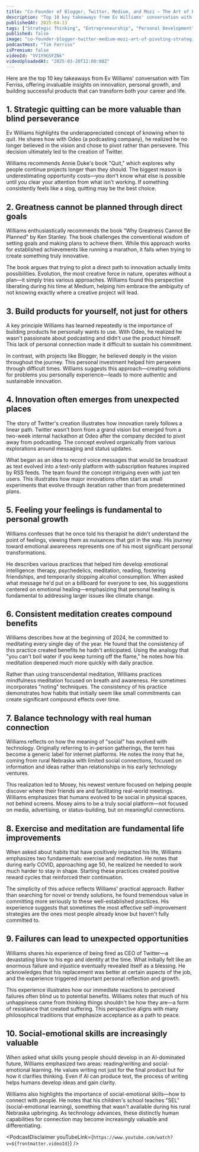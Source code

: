 ```yaml
---
title: "Co-Founder of Blogger, Twitter, Medium, and Mozi — The Art of Pivoting, Strategic Quitting, and More"
description: "Top 10 key takeaways from Ev Williams' conversation with Tim Ferriss, offering invaluable insights on innovation, personal growth, and building successful products that can transform both your career and life."
publishedAt: 2025-04-13
tags: ["Strategic Thinking", "Entrepreneurship", "Personal Development"]
published: false
image: "co-founder-blogger-twitter-medium-mozi-art-of-pivoting-strategic-quitting.jpg"
podcastHost: "Tim Ferriss"
isPremium: false
videoId: "VV1Y9GSFZNk"
videoUploadedAt: "2025-03-20T12:00:00Z"
---
```



<PodcastSummaryPageLayout frontmatter={frontmatter}>

Here are the top 10 key takeaways from Ev Williams' conversation with Tim Ferriss, offering invaluable insights on innovation, personal growth, and building successful products that can transform both your career and life.

## 1. Strategic quitting can be more valuable than blind perseverance

Ev Williams highlights the underappreciated concept of knowing when to quit. He shares how with Odeo (a podcasting company), he realized he no longer believed in the vision and chose to pivot rather than persevere. This decision ultimately led to the creation of Twitter.

Williams recommends Annie Duke's book "Quit," which explores why people continue projects longer than they should. The biggest reason is underestimating opportunity costs—you don't know what else is possible until you clear your attention from what isn't working. If something consistently feels like a slog, quitting may be the best choice.

## 2. Greatness cannot be planned through direct goals

Williams enthusiastically recommends the book "Why Greatness Cannot Be Planned" by Ken Stanley. The book challenges the conventional wisdom of setting goals and making plans to achieve them. While this approach works for established achievements like running a marathon, it fails when trying to create something truly innovative.

The book argues that trying to plot a direct path to innovation actually limits possibilities. Evolution, the most creative force in nature, operates without a plan—it simply tries various approaches. Williams found this perspective liberating during his time at Medium, helping him embrace the ambiguity of not knowing exactly where a creative project will lead.

## 3. Build products for yourself, not just for others

A key principle Williams has learned repeatedly is the importance of building products he personally wants to use. With Odeo, he realized he wasn't passionate about podcasting and didn't use the product himself. This lack of personal connection made it difficult to sustain his commitment.

In contrast, with projects like Blogger, he believed deeply in the vision throughout the journey. This personal investment helped him persevere through difficult times. Williams suggests this approach—creating solutions for problems you personally experience—leads to more authentic and sustainable innovation.

## 4. Innovation often emerges from unexpected places

The story of Twitter's creation illustrates how innovation rarely follows a linear path. Twitter wasn't born from a grand vision but emerged from a two-week internal hackathon at Odeo after the company decided to pivot away from podcasting. The concept evolved organically from various explorations around messaging and status updates.

What began as an idea to record voice messages that would be broadcast as text evolved into a text-only platform with subscription features inspired by RSS feeds. The team found the concept intriguing even with just ten users. This illustrates how major innovations often start as small experiments that evolve through iteration rather than from predetermined plans.

## 5. Feeling your feelings is fundamental to personal growth

Williams confesses that he once told his therapist he didn't understand the point of feelings, viewing them as nuisances that got in the way. His journey toward emotional awareness represents one of his most significant personal transformations.

He describes various practices that helped him develop emotional intelligence: therapy, psychedelics, meditation, reading, fostering friendships, and temporarily stopping alcohol consumption. When asked what message he'd put on a billboard for everyone to see, his suggestions centered on emotional healing—emphasizing that personal healing is fundamental to addressing larger issues like climate change.

## 6. Consistent meditation creates compound benefits

Williams describes how at the beginning of 2024, he committed to meditating every single day of the year. He found that the consistency of this practice created benefits he hadn't anticipated. Using the analogy that "you can't boil water if you keep turning off the flame," he notes how his meditation deepened much more quickly with daily practice.

Rather than using transcendental meditation, Williams practices mindfulness meditation focused on breath and awareness. He sometimes incorporates "noting" techniques. The consistency of his practice demonstrates how habits that initially seem like small commitments can create significant compound effects over time.

## 7. Balance technology with real human connection

Williams reflects on how the meaning of "social" has evolved with technology. Originally referring to in-person gatherings, the term has become a generic label for internet platforms. He notes the irony that he, coming from rural Nebraska with limited social connections, focused on information and ideas rather than relationships in his early technology ventures.

This realization led to Mosey, his newest venture focused on helping people discover where their friends are and facilitating real-world meetings. Williams emphasizes that humans evolved to be social in physical spaces, not behind screens. Mosey aims to be a truly social platform—not focused on media, advertising, or status-building, but on meaningful connections.

## 8. Exercise and meditation are fundamental life improvements

When asked about habits that have positively impacted his life, Williams emphasizes two fundamentals: exercise and meditation. He notes that during early COVID, approaching age 50, he realized he needed to work much harder to stay in shape. Starting these practices created positive reward cycles that reinforced their continuation.

The simplicity of this advice reflects Williams' practical approach. Rather than searching for novel or trendy solutions, he found tremendous value in committing more seriously to these well-established practices. His experience suggests that sometimes the most effective self-improvement strategies are the ones most people already know but haven't fully committed to.

## 9. Failures can lead to unexpected opportunities

Williams shares his experience of being fired as CEO of Twitter—a devastating blow to his ego and identity at the time. What initially felt like an enormous failure and injustice eventually revealed itself as a blessing. He acknowledges that his replacement was better at certain aspects of the job, and the experience triggered important personal reflection and growth.

This experience illustrates how our immediate reactions to perceived failures often blind us to potential benefits. Williams notes that much of his unhappiness came from thinking things shouldn't be how they are—a form of resistance that created suffering. This perspective aligns with many philosophical traditions that emphasize acceptance as a path to peace.

## 10. Social-emotional skills are increasingly valuable

When asked what skills young people should develop in an AI-dominated future, Williams emphasized two areas: reading/writing and social-emotional learning. He values writing not just for the final product but for how it clarifies thinking. Even if AI can produce text, the process of writing helps humans develop ideas and gain clarity.

Williams also highlights the importance of social-emotional skills—how to connect with people. He notes that his children's school teaches "SEL" (social-emotional learning), something that wasn't available during his rural Nebraska upbringing. As technology advances, these distinctly human capabilities for connection may become increasingly valuable and differentiating.

<PodcastDisclaimer
  youTubeLink={`https://www.youtube.com/watch?v=${frontmatter.videoId}`}
/>

</PodcastSummaryPageLayout>
